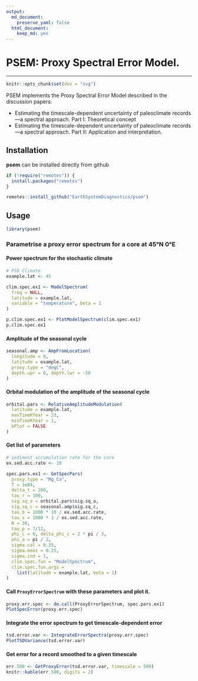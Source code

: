 ```yaml
---
output:
  md_document: 
    preserve_yaml: false
  html_document:
    keep_md: yes 
---
```


# PSEM: Proxy Spectral Error Model.

-------


```r
knitr::opts_chunk$set(dev = "svg")
```

PSEM implements the Proxy Spectral Error Model described in the discussion papers:

* Estimating the timescale-dependent uncertainty of paleoclimate records—a spectral approach. Part I: Theoretical concept 
* Estimating the timescale-dependent uncertainty of paleoclimate records—a spectral approach. Part II: Application and interpretation.


## Installation 

**psem** can be installed directly from github

```r
if (!require("remotes")) {
  install.packages("remotes")
}

remotes::install_github("EarthSystemDiagnostics/psem")
```


## Usage

```r
library(psem)
```


### Parametrise a proxy error spectrum for a core at 45°N 0°E


#### Power spectrum for the stochastic climate

```r
# PSD Climate
example.lat <- 45

clim.spec.ex1 <- ModelSpectrum(
  freq = NULL,
  latitude = example.lat,
  variable = "temperature", beta = 1
)

p.clim.spec.ex1 <- PlotModelSpectrum(clim.spec.ex1)
p.clim.spec.ex1
```


#### Amplitude of the seasonal cycle

```r
seasonal.amp <- AmpFromLocation(
  longitude = 0,
  latitude = example.lat,
  proxy.type = "degC",
  depth.upr = 0, depth.lwr = -50
)
```

#### Orbital modulation of the amplitude of the seasonal cycle
```r
orbital.pars <- RelativeAmplitudeModulation(
  latitude = example.lat,
  maxTimeKYear = 23,
  minTimeKYear = 1,
  bPlot = FALSE
)
```

#### Get list of parameters

```r
# sediment accumulation rate for the core
ex.sed.acc.rate <- 10

spec.pars.ex1 <- GetSpecPars(
  proxy.type = "Mg_Ca",
  T = 1e04,
  delta_t = 100,
  tau_r = 100,
  sig.sq_a = orbital.pars$sig.sq_a,
  sig.sq_c = seasonal.amp$sig.sq_c,
  tau_b = 1000 * 10 / ex.sed.acc.rate,
  tau_s = 1000 * 1 / ex.sed.acc.rate,
  N = 30,
  tau_p = 7/12,
  phi_c = 0, delta_phi_c = 2 * pi / 3,
  phi_a = pi / 2,
  sigma.cal = 0.25,
  sigma.meas = 0.25,
  sigma.ind = 1,
  clim.spec.fun = "ModelSpectrum",
  clim.spec.fun.args =
    list(latitude = example.lat, beta = 1)
)


```

#### Call `ProxyErrorSpectrum` with these parameters and plot it.

```r
proxy.err.spec <- do.call(ProxyErrorSpectrum, spec.pars.ex1)
PlotSpecError(proxy.err.spec)
```

#### Integrate the error spectrum to get timescale-dependent error

```r
tsd.error.var <- IntegrateErrorSpectra(proxy.err.spec)
PlotTSDVariance(tsd.error.var)
```

#### Get error for a record smoothed to a given timescale

```r
err.500 <- GetProxyError(tsd.error.var, timescale = 500)
knitr::kable(err.500, digits = 2)
```

